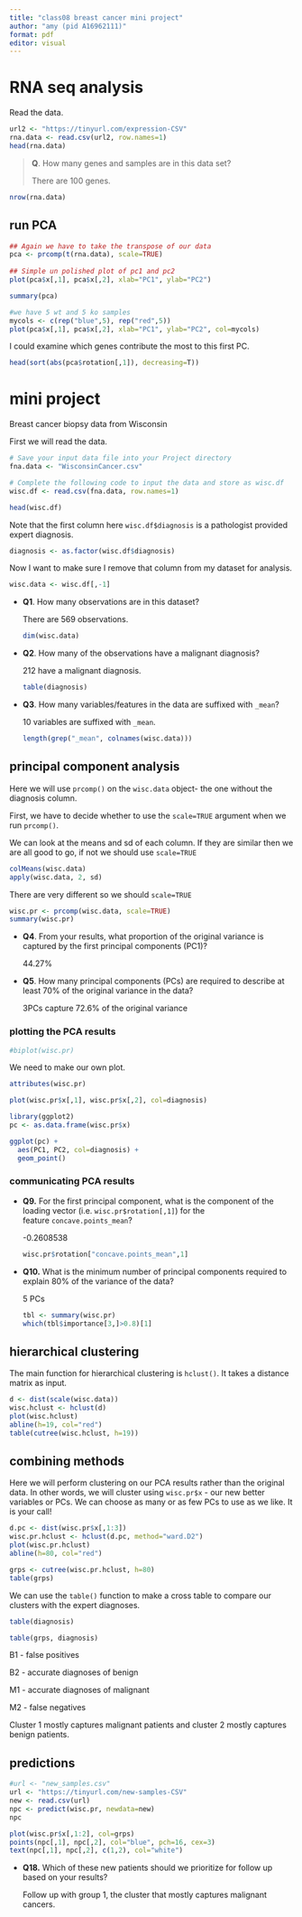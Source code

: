 ```yaml
---
title: "class08 breast cancer mini project"
author: "amy (pid A16962111)"
format: pdf
editor: visual
---
```


# RNA seq analysis

Read the data.

```r
url2 <- "https://tinyurl.com/expression-CSV"
rna.data <- read.csv(url2, row.names=1)
head(rna.data)
```

> **Q**. How many genes and samples are in this data set?
>
> There are 100 genes.

```r
nrow(rna.data)
```

## run PCA

```r
## Again we have to take the transpose of our data 
pca <- prcomp(t(rna.data), scale=TRUE)
 
## Simple un polished plot of pc1 and pc2
plot(pca$x[,1], pca$x[,2], xlab="PC1", ylab="PC2")
```

```r
summary(pca)
```

```r
#we have 5 wt and 5 ko samples
mycols <- c(rep("blue",5), rep("red",5))
plot(pca$x[,1], pca$x[,2], xlab="PC1", ylab="PC2", col=mycols)
```

I could examine which genes contribute the most to this first PC.

```r
head(sort(abs(pca$rotation[,1]), decreasing=T))
```

# mini project

Breast cancer biopsy data from Wisconsin

First we will read the data.

```r
# Save your input data file into your Project directory
fna.data <- "WisconsinCancer.csv"

# Complete the following code to input the data and store as wisc.df
wisc.df <- read.csv(fna.data, row.names=1)

head(wisc.df)
```

Note that the first column here `wisc.df$diagnosis` is a pathologist provided expert diagnosis.

```r
diagnosis <- as.factor(wisc.df$diagnosis)
```

Now I want to make sure I remove that column from my dataset for analysis.

```r
wisc.data <- wisc.df[,-1]
```

-   **Q1**. How many observations are in this dataset?

    There are 569 observations.

    ```r
    dim(wisc.data)
    ```

<!-- -->

-   **Q2**. How many of the observations have a malignant diagnosis?

    212 have a malignant diagnosis.

    ```r
    table(diagnosis)
    ```

-   **Q3**. How many variables/features in the data are suffixed with `_mean`?

    10 variables are suffixed with `_mean`.

    ```r
    length(grep("_mean", colnames(wisc.data)))
    ```

## principal component analysis

Here we will use `prcomp()` on the `wisc.data` object- the one without the diagnosis column.

First, we have to decide whether to use the `scale=TRUE` argument when we run `prcomp()`.

We can look at the means and sd of each column. If they are similar then we are all good to go, if not we should use `scale=TRUE`

```r
colMeans(wisc.data)
apply(wisc.data, 2, sd)
```

There are very different so we should `scale=TRUE`

```r
wisc.pr <- prcomp(wisc.data, scale=TRUE)
summary(wisc.pr)
```

-   **Q4**. From your results, what proportion of the original variance is captured by the first principal components (PC1)?

    44.27%

-   **Q5**. How many principal components (PCs) are required to describe at least 70% of the original variance in the data?

    3PCs capture 72.6% of the original variance

### plotting the PCA results

```r
#biplot(wisc.pr)
```

We need to make our own plot.

```r
attributes(wisc.pr)
```

```r
plot(wisc.pr$x[,1], wisc.pr$x[,2], col=diagnosis)
```

```r
library(ggplot2)
pc <- as.data.frame(wisc.pr$x)

ggplot(pc) +
  aes(PC1, PC2, col=diagnosis) +
  geom_point()
```

### communicating PCA results

-   **Q9.** For the first principal component, what is the component of the loading vector (i.e. `wisc.pr$rotation[,1]`) for the feature `concave.points_mean`?

    -0.2608538

    ```r
    wisc.pr$rotation["concave.points_mean",1]
    ```

<!-- -->

-   **Q10.** What is the minimum number of principal components required to explain 80% of the variance of the data?

    5 PCs

    ```r
    tbl <- summary(wisc.pr)
    which(tbl$importance[3,]>0.8)[1]
    ```

## hierarchical clustering

The main function for hierarchical clustering is `hclust()`. It takes a distance matrix as input.

```r
d <- dist(scale(wisc.data))
wisc.hclust <- hclust(d)
plot(wisc.hclust)
abline(h=19, col="red")
table(cutree(wisc.hclust, h=19))
```

## combining methods

Here we will perform clustering on our PCA results rather than the original data. In other words, we will cluster using `wisc.pr$x` - our new better variables or PCs. We can choose as many or as few PCs to use as we like. It is your call!

```r
d.pc <- dist(wisc.pr$x[,1:3])
wisc.pr.hclust <- hclust(d.pc, method="ward.D2")
plot(wisc.pr.hclust)
abline(h=80, col="red")
```

```r
grps <- cutree(wisc.pr.hclust, h=80)
table(grps)
```

We can use the `table()` function to make a cross table to compare our clusters with the expert diagnoses.

```r
table(diagnosis)
```

```r
table(grps, diagnosis)
```

B1 - false positives

B2 - accurate diagnoses of benign

M1 - accurate diagnoses of malignant

M2 - false negatives

Cluster 1 mostly captures malignant patients and cluster 2 mostly captures benign patients.

## predictions

```r
#url <- "new_samples.csv"
url <- "https://tinyurl.com/new-samples-CSV"
new <- read.csv(url)
npc <- predict(wisc.pr, newdata=new)
npc
```

```r
plot(wisc.pr$x[,1:2], col=grps)
points(npc[,1], npc[,2], col="blue", pch=16, cex=3)
text(npc[,1], npc[,2], c(1,2), col="white")
```

-   **Q18.** Which of these new patients should we prioritize for follow up based on your results?

    Follow up with group 1, the cluster that mostly captures malignant cancers.
